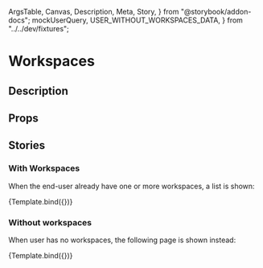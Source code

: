  ArgsTable,
  Canvas,
  Description,
  Meta,
  Story,
} from "@storybook/addon-docs";
  mockUserQuery,
  USER_WITHOUT_WORKSPACES_DATA,
} from "../../dev/fixtures";

<Meta title="web/Workspaces" component={Workspaces} />


# Workspaces

## Description

<Description of={Workspaces} />

## Props

<ArgsTable of={Workspaces} />

## Stories

### With Workspaces

When the end-user already have one or more workspaces, a list is shown:

<Canvas>
  <Story
    name="With Workspaces"
    args={{}}
    decorators={[
      createTestWrapperDecorator({
        auth: { withWorkspaces: true },
        apollo: true,
        router: {},
        queryParams: {},
      }),
    ]}
  >
    {Template.bind({})}
  </Story>
</Canvas>

### Without workspaces

When user has no workspaces, the following page is shown instead:

<Canvas>
  <Story
    name="Without workspaces"
    args={{}}
    decorators={[
      createTestWrapperDecorator({
        auth: { withWorkspaces: true },
        apollo: {
          mocks: [
            mockUserQuery(
              USER_WITH_WORKSPACES_QUERY,
              USER_WITHOUT_WORKSPACES_DATA
            ),
          ],
        },
        router: {},
        queryParams: {},
      }),
    ]}
  >
    {Template.bind({})}
  </Story>
</Canvas>
